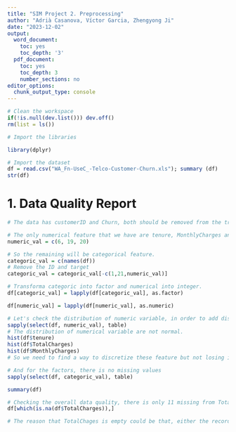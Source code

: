 ```yaml
---
title: "SIM Project 2. Preprocessing"
author: "Adrià Casanova, Víctor Garcia, Zhengyong Ji"
date: "2023-12-02"
output:
  word_document:
    toc: yes
    toc_depth: '3'
  pdf_document:
    toc: yes
    toc_depth: 3
    number_sections: no
editor_options:
  chunk_output_type: console
---
```


```r
# Clean the workspace
if(!is.null(dev.list())) dev.off()
rm(list = ls())
```

```r
# Import the libraries

library(dplyr) 
```


```r
# Import the dataset
df = read.csv("WA_Fn-UseC_-Telco-Customer-Churn.xls"); summary (df)
str(df)
```

# 1. Data Quality Report

```r
# The data has customerID and Churn, both should be removed from the trianing set for the modelling.

# The only numerical feature that we have are tenure, MonthlyCharges and TotalChages.
numeric_val = c(6, 19, 20)

# So the remaining will be categorical feature.
categoric_val = c(names(df))
# Remove the ID and target
categoric_val = categoric_val[-c(1,21,numeric_val)]

```

```r
# Transforma categoric into factor and numerical into integer.
df[categoric_val] = lapply(df[categoric_val], as.factor)

df[numeric_val] = lapply(df[numeric_val], as.numeric)
```

```r
# Let's check the distribution of numeric variable, in order to add discretization to convert it into facotrs.
sapply(select(df, numeric_val), table)
# The distribution of numerical variable are not normal.
hist(df$tenure)
hist(df$TotalCharges)
hist(df$MonthlyCharges)
# So we need to find a way to discretize these feature but not losing information.

# And for the factors, there is no missing values
sapply(select(df, categoric_val), table)

```

```r
summary(df)

# Checking the overall data quality, there is only 11 missing from TotalCharges.
df[which(is.na(df$TotalCharges)),]

# The reason that TotalChages is empty could be that, either the record is missing, either the user never paid it. No matter the situation, we can compute it as product of "tenure" and "MonthlyCharges"

```


